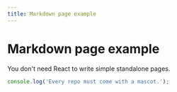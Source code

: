 ```yaml
---
title: Markdown page example
---
```


# Markdown page example

You don't need React to write simple standalone pages.
```js
console.log('Every repo must come with a mascot.');
```